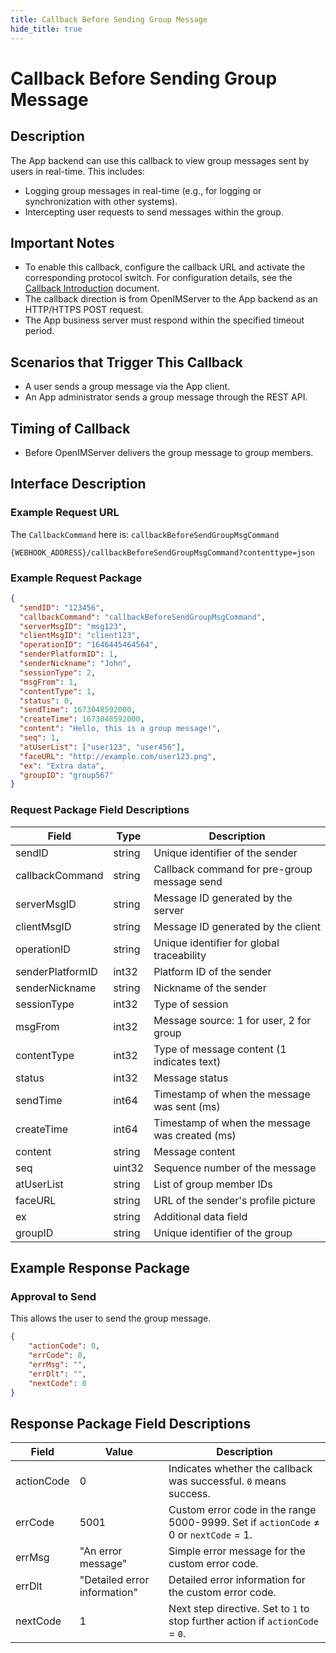 ```yaml
---
title: Callback Before Sending Group Message
hide_title: true
---
```


# Callback Before Sending Group Message

## Description

The App backend can use this callback to view group messages sent by users in real-time. This includes:
- Logging group messages in real-time (e.g., for logging or synchronization with other systems).
- Intercepting user requests to send messages within the group.

## Important Notes

- To enable this callback, configure the callback URL and activate the corresponding protocol switch. For configuration details, see the [Callback Introduction](../introduction) document.
- The callback direction is from OpenIMServer to the App backend as an HTTP/HTTPS POST request.
- The App business server must respond within the specified timeout period.

## Scenarios that Trigger This Callback

- A user sends a group message via the App client.
- An App administrator sends a group message through the REST API.

## Timing of Callback

- Before OpenIMServer delivers the group message to group members.

## Interface Description

### Example Request URL

The `CallbackCommand` here is: `callbackBeforeSendGroupMsgCommand`

```plaintext
{WEBHOOK_ADDRESS}/callbackBeforeSendGroupMsgCommand?contenttype=json
```

### Example Request Package

```json
{
  "sendID": "123456",
  "callbackCommand": "callbackBeforeSendGroupMsgCommand",
  "serverMsgID": "msg123",
  "clientMsgID": "client123",
  "operationID": "1646445464564",
  "senderPlatformID": 1,
  "senderNickname": "John",
  "sessionType": 2,
  "msgFrom": 1,
  "contentType": 1,
  "status": 0,
  "sendTime": 1673048592000,
  "createTime": 1673048592000,
  "content": "Hello, this is a group message!",
  "seq": 1,
  "atUserList": ["user123", "user456"],
  "faceURL": "http://example.com/user123.png",
  "ex": "Extra data",
  "groupID": "group567"
}
```

### Request Package Field Descriptions

| Field              | Type   | Description                                    |
|--------------------|--------|------------------------------------------------|
| sendID             | string | Unique identifier of the sender                |
| callbackCommand    | string | Callback command for pre-group message send    |
| serverMsgID        | string | Message ID generated by the server             |
| clientMsgID        | string | Message ID generated by the client             |
| operationID        | string | Unique identifier for global traceability      |
| senderPlatformID   | int32  | Platform ID of the sender                      |
| senderNickname     | string | Nickname of the sender                         |
| sessionType        | int32  | Type of session                                |
| msgFrom            | int32  | Message source: 1 for user, 2 for group        |
| contentType        | int32  | Type of message content (1 indicates text)     |
| status             | int32  | Message status                                 |
| sendTime           | int64  | Timestamp of when the message was sent (ms)    |
| createTime         | int64  | Timestamp of when the message was created (ms) |
| content            | string | Message content                                |
| seq                | uint32 | Sequence number of the message                 |
| atUserList         | string | List of group member IDs                       |
| faceURL            | string | URL of the sender's profile picture            |
| ex                 | string | Additional data field                          |
| groupID            | string | Unique identifier of the group                 |

## Example Response Package

### Approval to Send

This allows the user to send the group message.

```json
{
    "actionCode": 0,
    "errCode": 0,
    "errMsg": "",
    "errDlt": "",
    "nextCode": 0
}
```

## Response Package Field Descriptions

| Field         | Value                       | Description                                                      |
|---------------|-----------------------------|------------------------------------------------------------------|
| actionCode    | 0                           | Indicates whether the callback was successful. `0` means success.|
| errCode       | 5001                        | Custom error code in the range 5000-9999. Set if `actionCode` ≠ 0 or `nextCode` = 1. |
| errMsg        | "An error message"          | Simple error message for the custom error code.                  |
| errDlt        | "Detailed error information"| Detailed error information for the custom error code.            |
| nextCode      | 1                           | Next step directive. Set to `1` to stop further action if `actionCode` = `0`. |
